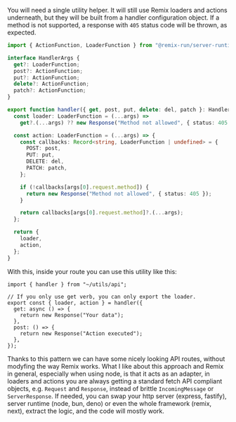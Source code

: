 
You will need a single utility helper. It will still use Remix loaders and actions underneath, but they will be built from a handler configuration object. If a method is not supported, a response with `405` status code will be thrown, as expected.

```ts
import { ActionFunction, LoaderFunction } from "@remix-run/server-runtime";

interface HandlerArgs {
  get?: LoaderFunction;
  post?: ActionFunction;
  put?: ActionFunction;
  delete?: ActionFunction;
  patch?: ActionFunction;
}

export function handler({ get, post, put, delete: del, patch }: HandlerArgs) {
  const loader: LoaderFunction = (...args) =>
    get?.(...args) ?? new Response("Method not allowed", { status: 405 });

  const action: LoaderFunction = (...args) => {
    const callbacks: Record<string, LoaderFunction | undefined> = {
      POST: post,
      PUT: put,
      DELETE: del,
      PATCH: patch,
    };

    if (!callbacks[args[0].request.method]) {
      return new Response("Method not allowed", { status: 405 });
    }

    return callbacks[args[0].request.method]?.(...args);
  };

  return {
    loader,
    action,
  };
}
```

With this, inside your route you can use this utility like this:

```tsx
import { handler } from "~/utils/api";

// If you only use get verb, you can only export the loader.
export const { loader, action } = handler({
  get: async () => {
    return new Response("Your data");
  },
  post: () => {
    return new Response("Action executed");
  },
});
```

Thanks to this pattern we can have some nicely looking API routes, without modyfing the way Remix works. What I like about this approach and Remix in general, especially when using node, is that it acts as an adapter, in loaders and actions you are always getting a standard fetch API compliant objects, e.g. `Request` and `Response`, instead of brittle `IncomingMessage` or `ServerResponse`. If needed, you can swap your http server (express, fastify), server runtime (node, bun, deno) or even the whole framework (remix, next), extract the logic, and the code will mostly work.
